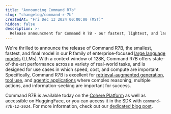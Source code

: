```yaml
---
title: "Announcing Command R7b"
slug: "changelog/command-r-7b"
createdAt: "Fri Dec 13 2024 00:00:00 (MST)"
hidden: false
description: >-
  Release announcment for Command R 7B - our fastest, lightest, and last Command R model.
---
```


We're thrilled to announce the release of Command R7B, the smallest, fastest, and final model in our R family of enterprise-focused [large language models](https://docs.cohere.com/docs/the-cohere-platform#large-language-models-llms) (LLMs). With a context window of 128K, Command R7B offers state-of-the-art performance across a variety of real-world tasks, and is designed for use cases in which speed, cost, and compute are important. Specifically, Command R7B is excellent for [retrieval-augmented generation](https://docs.cohere.com/docs/retrieval-augmented-generation-rag), [tool use](https://docs.cohere.com/docs/tool-use), and [agentic applications](https://docs.cohere.com/docs/multi-step-tool-use) where complex reasoning, multiple actions, and information-seeking are important for success.

Command R7B is available today on the [Cohere Platform](https://docs.cohere.com/docs/the-cohere-platform) as well as accessible on HuggingFace, or you can access it in the SDK with `command-r7b-12-2024`. For more information, check out our [dedicated blog post](https://cohere.com/blog/command-r7b).

